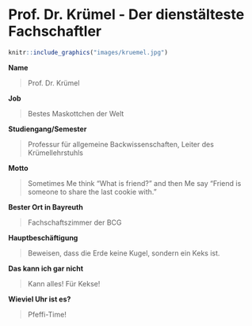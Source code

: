 # Prof. Dr. Krümel - Der dienstälteste Fachschaftler

```r
knitr::include_graphics("images/kruemel.jpg")
```

**Name**

> Prof. Dr. Krümel

**Job**

> Bestes Maskottchen der Welt

**Studiengang/Semester**

> Professur für allgemeine Backwissenschaften, Leiter des Krümellehrstuhls

**Motto**

> Sometimes Me think "What is friend?" and then Me say "Friend is someone to share the last cookie with."

**Bester Ort in Bayreuth**

> Fachschaftszimmer der BCG

**Hauptbeschäftigung**

> Beweisen, dass die Erde keine Kugel, sondern ein Keks ist.

**Das kann ich gar nicht**

> Kann alles! Für Kekse!

**Wieviel Uhr ist es?**

> Pfeffi-Time!